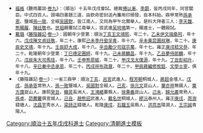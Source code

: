 {{Navbox
|name = 順治十五年戊戌科殿試金榜
|title = 順治十五年（[[1658年]]）戊戌科殿試金榜
|titlestyle = background-color:#FFD700;
|image =
|style = width:100%;text-align:center; 
|groupstyle = text-align:center; background-color:#FFD700;
|liststyle = text-align:center;
|state = {{{state<includeonly>|collapsed</includeonly>}}}
|group1 = 第一甲<br>賜進士及第<br>共3名
|list1 = '''[[孫承恩 (清朝)|孫承恩]]''' - '''[[孫一致]]''' - '''[[吳國對]]'''

|group2 = 第二甲<br>賜進士出身<br>共80名
|list2 = [[王遵訓]] - [[陸鑑 (順治進士)|陸　鑑]] - [[富鴻業]] - [[俞之琰]] - [[鄔昕|鄔　昕]] - [[陸懋廷]] - [[馬晉允]] - [[吳珂鳴]] - [[顧耿臣]] - [[黃貞麟]]<br>[[屠德隆]] - [[崔爾仰]] - [[龔龍見]] - [[王壎|王　壎]] - [[王吉人]] - [[郭諫|郭　諫]] - [[王曰高]] - [[田麟|田　麟]] - [[石鯨|石　鯨]] - [[王于玉|王-{于}-玉]]<br>[[俞灝|俞　灝]] - [[林雲銘]] - [[馮蕚舒]] - [[劉望齡]] - [[錢肅凱]] - [[黃如瑾]] - [[蕭惟豫]] - [[陸璿|陸　璿]] - [[姚士升]] - [[章采嶽]]<br>[[沈奇生]] - [[呂顯祖]] - [[王壎|王　壎]] - [[許虬|顧　-{虬}-]] - [[許巖光]] - [[王士禛]] - [[毛逵|毛　逵]] - [[羅孫燿]] - [[朱選|朱　選]] - [[戴王縉]]<br>[[徐之凱]] - [[陳禋祉]] - [[趙鑰|趙　鑰]] - [[咼正儀]] - [[凌鶚遠]] - [[高斗階]] - [[鄭長青]] - [[江殷道]] - [[凌焜|凌　焜]] - [[徐鵬揚]]<br>[[徐喈鳳]] - [[張一鵠]] - [[于漣|-{于}-　漣]] - [[官于宣|官-{于}-宣]] - [[錢志進]] - [[李念慈]] - [[謝玄銓]] - [[張炳 (順治進士)|張　炳]] - [[王松|王　松]] - [[徐士吉]]<br>[[郭昌|郭　昌]] - [[張邦福]] - [[葉方恒]] - [[曾王孫]] - [[張貞生 (順治進士)|張貞生]] - [[莫之栻]] - [[楊正中]] - [[劉懋夏]] - [[何芳騰]] - [[高凌雲 (順治進士)|高凌雲]]<br>[[顧岱|顧　岱]] - [[田薰|田　薰]] - [[杜臻|徐　臻]] - [[楊應可]] - [[伊巘|伊　巘]] - [[李杜 (順治進士)|李　杜]] - [[蔣曜|蔣　曜]] - [[毛際可]] - [[胡鄂|胡　鄂]] - [[金懷玉]]

|group3 = 第三甲<br>賜同進士出身<br>共260名
|list3 = [[丁應龍]] - [[彭士俊]] - [[錢中諧]] - [[高晫|高　晫]] - [[吳淇|吳　淇]] - [[杜繼召]] - [[畢忠吉]] - [[連應鄭]] - [[涂景祚|-{涂}-景祚]] - [[馮甦|馮　甦]]<br>[[王養晦]] - [[顧鵬|顧　鵬]] - [[吳鑛|吳　鑛]] - [[儲士|儲　士]] - [[陳珄|陳　珄]] - [[鄒度珙]] - [[盧經|盧　經]] - [[沈漢 (清朝)|沈　漢]] - [[顏象龍]] - [[史胤庚]]<br>[[王颺昌]] - [[郭連城]] - [[萬邦維]] - [[朱京琦]] - [[詹之瑛]] - [[劉魯檜]] - [[張寅恭]] - [[李發魁]] - [[傅亶初]] - [[張倓|張　倓]]<br>[[鄒祗謨]] - [[黃邵士]] - [[黃綬 (順治進士)|黃　綬]] - [[王三薦]] - [[湯原清]] - [[余玉成]] - [[姚祖頊]] - [[吳鼎玫]] - [[毛天騏]] - [[洪業|洪　業]]<br>[[謝鴻奇]] - [[陸瑤林]] - [[沈珣|沈　珣]] - [[朱濟|朱　濟]] - [[張沐|張　沐]] - [[屠粹忠]] - [[祁文友]] - [[畢秀|畢　秀]] - [[何際泰]] - [[王侯服]]<br>[[李同亨]] - [[李丕先]] - [[羅士毅]] - [[王封濚]] - [[彭之鳳]] - [[譚篆|譚　篆]] - [[張樹屏]] - [[翁世庸]] - [[嚴士騎]] - [[寧林|寧　林]]<br>[[盧元培]] - [[李天授]] - [[何縉|何　縉]] - [[董良檟]] - [[扈泓|扈　泓]] - [[李弘 (順治進士)|李　弘]] - [[潘嗣德]] - [[馮昌奕]] - [[陶諭|陶　諭]] - [[王鍾靈]]<br>[[游東昇]] - [[王世顯]] - [[郭佩璆]] - [[黃開運]] - [[夏錫金]] - [[陶延中]] - [[梁文煥]] - [[梁舟|梁　舟]] - [[許延邵]] - [[劉作樑]]<br>[[石之玫]] - [[朱介|朱　介]] - [[張鵬翔]] - [[江南齡]] - [[沈振嗣]] - [[蔡而烜]] - [[韓日起]] - [[劉宗向]] - [[王燦 (順治進士)|王　燦]] - [[孫家棟 (順治進士)|孫家棟]]<br>[[毛漪秀]] - [[李含春]] - [[嚴欽謨]] - [[吳美秀]] - [[王濂|王　濂]] - [[陳顯忠]] - [[劉布春]] - [[陳覲聖]] - [[陳緯|陳　緯]] - [[楊來鳳]]<br>[[許明章]] - [[劉迪穀]] - [[黃士貴]] - [[張𩘑|張　{{僻字|𩘑|左風右英}}]] - [[侯七乘]] - [[程觀頤]] - [[張旺齡]] - [[仇鳳翀]] - [[李天馥]] - [[蔣起蛟]]<br>[[熊如旭]] - [[王敬公]] - [[崔蔚林]] - [[殷觀光]] - [[鄒養赤]] - [[莫與先]] - [[杜鎮|杜　鎮]] - [[方濟奎]] - [[張爾翼]] - [[金煜|金　煜]]<br>[[邵于道|邵-{于}-道]] - [[閻若琛]] - [[陳敬|陳　敬]] - [[張敘|張　敘]] - [[魏士蘭]] - [[翁如麟]] - [[張熙岳]] - [[史尙轍]] - [[韓燝|韓　燝]] - [[熊宗彥]]<br>[[聶當世]] - [[洪啓權]] - [[王枚|王　枚]] - [[胡大定]] - [[張志禧]] - [[胡樞|胡　樞]] - [[高子翼]] - [[王保釐]] - [[王渫|王　渫]] - [[黃洪輝]]<br>[[李冲霄]] - [[趙玄覽]] - [[萬里侯]] - [[洪圖光]] - [[程瀚|程　瀚]] - [[邹宏|鄒　弘]] - [[金良|金　良]] - [[劉業廣]] - [[趙崙|趙　崙]] - [[牛光斗]]<br>[[李培初]] - [[黃運啓]] - [[陳懋芳]] - [[林顒|林　顒]] - [[汪以淳]] - [[徐文烜]] - [[鄭崑璧]] - [[鄭人琦]] - [[宋士琇]] - [[闞選|闞　選]]<br>[[劉桓 (順治進士)|劉　桓]] - [[張天翼 (順治進士)|張天翼]] - [[闞碧霞]] - [[寧世𤥻|寧世{{僻字|𤥻}}]] - [[胡公著]] - [[丘泰|丘　泰]] - [[于登俊 (清朝)|-{于}-登俊]] - [[鍾國義]] - [[陳美典]] - [[龔蓀|龔　蓀]]<br>[[王世英 (清朝)|王世英]] - [[馮壯|馮　壯]] - [[張涵 (順治進士)|張　涵]] - [[康國祥]] - [[戴璽|戴　璽]] - [[張大奇]] - [[虞二球]] - [[熊賜履]] - [[林儀鳳]] - [[馮肇楠]]<br>[[劉梅|劉　梅]] - [[侯曦|侯　曦]] - [[關以華]] - [[劉泰祥]] - [[袁鼎先]] - [[劉振基]] - [[洪泮洙]] - [[沈延標]] - [[向大觀]] - [[梁才偀]]<br>[[范其鑄]] - [[錢元修]] - [[陳肇昌]] - [[王聖時]] - [[陳廷敬|陳　敬]] - [[胡可及]] - [[李岱生]] - [[柴偉觀]] - [[吳本植]] - [[尙翌岐]]<br>[[婁維岑]] - [[張貞侯]] - [[鄭重 (順治進士)|鄭　重]] - [[劉思輯]] - [[鄭邦相]] - [[侯周臣]] - [[謝元瀛]] - [[艾厥修]] - [[楊景煌]] - [[伍亶直]]<br>[[程應辰]] - [[歐陽焯]] - [[胡宗鼎]] - [[杜桂|杜　桂]] - [[高文鑑]] - [[鄧永芳]] - [[焦澍|焦　澍]] - [[謝榮昌]] - [[蕭翺材]] - [[侯體隨]]<br>[[吳引祚]] - [[王興賢]] - [[李灏 (顺治进士)|李　灝]] - [[丁泰|丁　泰]] - [[劉卜|劉　卜]] - [[黃熙|黃　熙]] - [[王起岱]] - [[張柟|張　柟]] - [[常九經]] - [[陳應乾|陳應-{乾}-]]<br>[[劉維烈]] - [[楊宏器]] - [[谷峯 (順治進士)|谷　峯]] - [[韓允嘉]] - [[任遡昉]] - [[項嘉|項　嘉]] - [[魏雙鳳]] - [[馮光祚]] - [[應純仁]] - [[張正誼]]<br>[[游名柱]] - [[李馨 (順治進士)|李　馨]] - [[郭指南]] - [[熊賜璵]] - [[何玉如]] - [[雒獻圖]] - [[李粹白]] - [[柏肯堂]] - [[李開早]] - [[沈崇寧]]<br>[[張瑛 (順治進士)|張　瑛]] - [[孫啓烈]] - [[杜允中]] - [[翟于磐|翟-{于}-磐]] - [[成瑞石]] - [[張樞 (順治進士)|張　樞]] - [[梁朝柱]] - [[張奇抱]] - [[李枝長]] - [[馬中驦]]
|belowstyle = text-align: center; background-color:#FFD700;
|below='''前一科：[[Template:順治十二年乙未科殿試金榜|順治十二年乙未科]]　'''·'''　後一科：[[Template:順治十六年己亥科殿試金榜|順治十六年己亥科]]'''<br>'''同科進士：[[Template:順治十五年戊戌科武殿試金榜|順治十五年戊戌武科]]'''
}}
[[Category:順治十五年戊戌科進士]]
<noinclude>
[[Category:順治十五年戊戌科進士| ]][[Category:清朝進士模板]]
*<small>[[福格]]《聽雨叢談·[[s:聽雨叢談/卷09|卷九]]》：（順治）十五年戊戌會試。總裁[[傅以漸]]、[[李霨]]，皆丙戌同年，同官閣臣。中式四百人。頭場四書題三道，由欽命密封送內簾用印頒發，自本科始。鼎甲常熟[[孫承恩]]、鹽城[[孫一致]]、全椒[[吴國對]]，皆江南人，又同為甲午北闈舉人。是科大拜者三人：[[李天馥]]、[[熊賜履]]、[[陳廷敬]]也。[[順治帝|世祖]]親覆試江南舉人，拔武進[[吴珂鳴]]第一，賜進士，一體殿試。</small>
*<small>[[戴璐]]《[[藤陰雜記]]·[[s:藤陰雜記/卷1|卷一]]》：國朝年少登第：順治[[Template:順治四年丁亥科殿試金榜|丁亥]][[王熙 (順治進士)|王文靖熙]]，年二十。[[Template:順治十二年策試滿洲進士乙未科金榜|乙未]][[伊桑阿|伊文端桑阿]]，年十六。[[Template:順治十五年戊戌科殿試金榜|戊戌]][[陳廷敬|陳文貞廷敬]]，年二十。康熙[[Template:康熙十八年己未科殿試金榜|己未]][[李孚青|李丹壑孚青]]，年十六。[[Template:康熙三十年辛未科殿試金榜|辛未]][[黃叔琳|黃昆圃叔琳]]，年二十。[[Template:康熙三十九年庚辰科殿試金榜|庚辰]][[史貽直|史文靖]]，年十九。[[Template:康熙五十一年壬辰科殿試金榜|壬辰]][[舒大成]]，年十八。[[Template:康熙六十年辛丑科殿試金榜|辛丑]][[勵宗萬|勵少司寇宗萬]]，年十七。雍正[[Template:雍正八年庚戌科殿試金榜|庚戌]][[嵇文恭]]，年二十。乾隆朝年少登第：[[Template:乾隆二年丁巳恩科殿試金榜|丁巳]][[德保 (清)|德定圃師]]，年十九。[[Template:乾隆四年己未科殿試金榜|己未]][[蔣麟昌]]，年十九。[[Template:乾隆十年乙丑科殿試金榜|乙丑]][[夢麟|夢侍郎麟]]，年十八。[[Template:乾隆十三年戊辰科殿試金榜|戊辰]][[朱珪 (清朝)|朱大司馬珪]]，年十八。[[Template:乾隆十七年壬申恩科殿試金榜|壬申]][[熊恩紱]]，年二十。[[Template:乾隆十九年甲戌科殿試金榜|甲戊]][[戈源|戈太僕源]]，年十九。[[Template:乾隆二十二年丁丑科殿試金榜|丁丑]][[彭紹升]]，年十八。[[Template:乾隆二十六年辛巳恩科殿試金榜|辛巳]][[秦承恩|秦中丞承恩]]，年二十。[[Template:乾隆三十一年丙戌科殿試金榜|丙戌]][[祥鼐|祥布政鼐]]，年二十。[[Template:乾隆四十九年甲辰科殿試金榜|甲辰]][[蔣攸銛|蔣編修攸銛]]、[[文寧|文學士寧]]，俱年十九。</small>
*<small>《藤陰雜記·[[s:藤陰雜記/卷1|卷一]]》：一省三鼎甲：順治[[Template:順治四年丁亥科殿試金榜|丁亥]]，[[呂宮]]武進人，[[程芳朝]]桐城人，[[蔣超]]金壇人。[[Template:順治十五年戊戌科殿試金榜|戊戌]]，[[孫承恩]]常熟人，[[孫一致]]鹽城人，[[吳國對]]全椒人。[[Template:順治十六年己亥科殿試金榜|己亥]]，[[徐元文]]崑山人，[[華亦祥]]無錫人，[[葉方藹]]崑山人。康熙[[Template:康熙十二年癸丑科殿試金榜|癸丑]]，[[韓菼]]長洲人，[[王鴻緒]]婁縣人，[[徐秉義]]崑山人。[[Template:康熙十八年己未科殿試金榜|己未]]，[[歸允肅]]常熟人，[[孫卓]]、[[茆薦馨]]俱宣城人。[[Template:康熙四十八年己丑科殿試金榜|己丑]]，[[趙熊詔]]武進人，[[戴名世]]桐城人，[[繆沅]]泰州人。雍正[[Template:雍正八年庚戌科殿試金榜|庚戌]]，[[周澍]]錢塘人，[[沈昌宇]]秀水人，[[梁詩正]]錢塘人。乾隆[[Template:乾隆五十五年庚戌恩科殿試金榜|庚戌]]，[[石韞玉]]吳縣人，[[洪亮吉]]陽湖人，[[王宗誠]]青陽人。</small></noinclude>